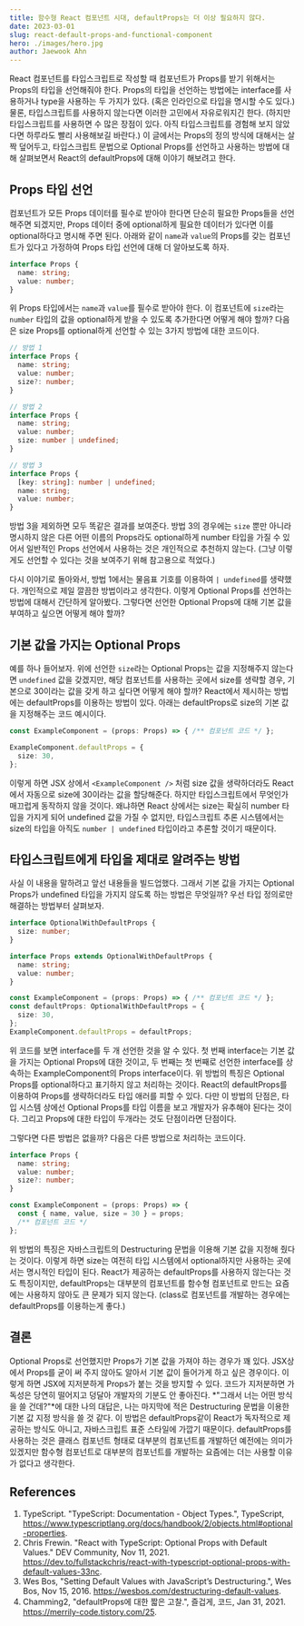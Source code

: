 ```yaml
---
title: 함수형 React 컴포넌트 시대, defaultProps는 더 이상 필요하지 않다.
date: 2023-03-01
slug: react-default-props-and-functional-component
hero: ./images/hero.jpg
author: Jaewook Ahn
---
```


React 컴포넌트를 타입스크립트로 작성할 때 컴포넌트가 Props를 받기 위해서는 Props의 타입을 선언해줘야 한다. Props의 타입을 선언하는 방법에는 interface를 사용하거나 type을 사용하는 두 가지가 있다. (혹은 인라인으로 타입을 명시할 수도 있다.) 물론, 타입스크립트를 사용하지 않는다면 이러한 고민에서 자유로워지긴 한다. (하지만 타입스크립트를 사용하면 수 많은 장점이 있다. 아직 타입스크립트를 경험해 보지 않았다면 하루라도 빨리 사용해보길 바란다.) 이 글에서는 Props의 정의 방식에 대해서는 살짝 덮어두고, 타입스크립트 문법으로 Optional Props를 선언하고 사용하는 방법에 대해 살펴보면서 React의 defaultProps에 대해 이야기 해보려고 한다.

## Props 타입 선언

컴포넌트가 모든 Props 데이터를 필수로 받아야 한다면 단순히 필요한 Props들을 선언해주면 되겠지만, Props 데이터 중에 optional하게 필요한 데이터가 있다면 이를 optional하다고 명시해 주면 된다. 아래와 같이 `name`과 `value`의 Props를 갖는 컴포넌트가 있다고 가정하여 Props 타입 선언에 대해 더 알아보도록 하자.

```ts
interface Props {
  name: string;
  value: number;
}
```

위 Props 타입에서는 `name`과 `value`를 필수로 받아야 한다. 이 컴포넌트에 `size`라는 `number` 타입의 값을 optional하게 받을 수 있도록 추가한다면 어떻게 해야 할까? 다음은 size Props를 optional하게 선언할 수 있는 3가지 방법에 대한 코드이다.

```ts
// 방법 1
interface Props {
  name: string;
  value: number;
  size?: number;
}

// 방법 2
interface Props {
  name: string;
  value: number;
  size: number | undefined;
}

// 방법 3
interface Props {
  [key: string]: number | undefined;
  name: string;
  value: number;
}
```

방법 3을 제외하면 모두 똑같은 결과를 보여준다. 방법 3의 경우에는 `size` 뿐만 아니라 명시하지 않은 다른 어떤 이름의 Props라도 optional하게 number 타입을 가질 수 있어서 일반적인 Props 선언에서 사용하는 것은 개인적으로 추천하지 않는다. (그냥 이렇게도 선언할 수 있다는 것을 보여주기 위해 참고용으로 적었다.)

다시 이야기로 돌아와서, 방법 1에서는 물음표 기호를 이용하여 `| undefined`를 생략했다. 개인적으로 제일 깔끔한 방법이라고 생각한다. 이렇게 Optional Props를 선언하는 방법에 대해서 간단하게 알아봤다. 그렇다면 선언한 Optional Props에 대해 기본 값을 부여하고 싶으면 어떻게 해야 할까?

## 기본 값을 가지는 Optional Props

예를 하나 들어보자. 위에 선언한 `size`라는 Optional Props는 값을 지정해주지 않는다면 `undefined` 값을 갖겠지만, 해당 컴포넌트를 사용하는 곳에서 size를 생략할 경우, 기본으로 30이라는 값을 갖게 하고 싶다면 어떻게 해야 할까? React에서 제시하는 방법에는 defaultProps를 이용하는 방법이 있다. 아래는 defaultProps로 size의 기본 값을 지정해주는 코드 예시이다.

```ts
const ExampleComponent = (props: Props) => { /** 컴포넌트 코드 */ };

ExampleComponent.defaultProps = {
  size: 30,
};
```

이렇게 하면 JSX 상에서 `<ExampleComponent />` 처럼 size 값을 생략하더라도 React에서 자동으로 size에 30이라는 값을 할당해준다. 하지만 타입스크립트에서 무엇인가 매끄럽게 동작하지 않을 것이다. 왜냐하면 React 상에서는 size는 확실히 number 타입을 가지게 되어 undefined 값을 가질 수 없지만, 타입스크립트 추론 시스템에서는 size의 타입을 아직도 `number | undefined` 타입이라고 추론할 것이기 때문이다.

## 타입스크립트에게 타입을 제대로 알려주는 방법

사실 이 내용을 말하려고 앞선 내용들을 빌드업했다. 그래서 기본 값을 가지는 Optional Props가 undefined 타입을 가지지 않도록 하는 방법은 무엇일까? 우선 타입 정의로만 해결하는 방법부터 살펴보자.

```ts
interface OptionalWithDefaultProps {
  size: number;
}

interface Props extends OptionalWithDefaultProps {
  name: string;
  value: number;
}

const ExampleComponent = (props: Props) => { /** 컴포넌트 코드 */ };
const defaultProps: OptionalWithDefaultProps = {
  size: 30,
};
ExampleComponent.defaultProps = defaultProps;
```

위 코드를 보면 interface를 두 개 선언한 것을 알 수 있다. 첫 번째 interface는 기본 값을 가지는 Optional Props에 대한 것이고, 두 번째는 첫 번째로 선언한 interface를 상속하는 ExampleComponent의 Props interface이다. 위 방법의 특징은 Optional Props를 optional하다고 표기하지 않고 처리하는 것이다. React의 defaultProps를 이용하여 Props를 생략하더라도 타입 애러를 피할 수 있다. 다만 이 방법의 단점은, 타입 시스템 상에선 Optional Props를 타입 이름을 보고 개발자가 유추해야 된다는 것이다. 그리고 Props에 대한 타입이 두개라는 것도 단점이라면 단점이다.

그렇다면 다른 방법은 없을까? 다음은 다른 방법으로 처리하는 코드이다.

```ts
interface Props {
  name: string;
  value: number;
  size?: number;
}

const ExampleComponent = (props: Props) => {
  const { name, value, size = 30 } = props;
  /** 컴포넌트 코드 */
};
```

위 방법의 특징은 자바스크립트의 Destructuring 문법을 이용해 기본 값을 지정해 줬다는 것이다. 이렇게 하면 size는 여전히 타입 시스템에서 optional하지만 사용하는 곳에서는 명시적인 타입이 된다. React가 제공하는 defaultProps를 사용하지 않는다는 것도 특징이지만, defaultProps는 대부분의 컴포넌트를 함수형 컴포넌트로 만드는 요즘에는 사용하지 않아도 큰 문제가 되지 않는다. (class로 컴포넌트를 개발하는 경우에는 defaultProps를 이용하는게 좋다.)

## 결론

Optional Props로 선언했지만 Props가 기본 값을 가져야 하는 경우가 꽤 있다. JSX상에서 Props를 굳이 써 주지 않아도 알아서 기본 값이 들어가게 하고 싶은 경우이다. 이렇게 하면 JSX에 지저분하게 Props가 붙는 것을 방지할 수 있다. 코드가 지저분하면 가독성은 당연히 떨어지고 덩달아 개발자의 기분도 안 좋아진다. *"그래서 너는 어떤 방식을 쓸 건데?"*에 대한 나의 대답은, 나는 마지막에 적은 Destructuring 문법을 이용한 기본 값 지정 방식을 쓸 것 같다. 이 방법은 defaultProps같이 React가 독자적으로 제공하는 방식도 아니고, 자바스크립트 표준 스타일에 가깝기 때문이다. defaultProps를 사용하는 것은 클래스 컴포넌트 형태로 대부분의 컴포넌트를 개발하던 예전에는 의미가 있겠지만 함수형 컴포넌트로 대부분의 컴포넌트를 개발하는 요즘에는 더는 사용할 이유가 없다고 생각한다.

## References

1. TypeScript. "TypeScript: Documentation - Object Types.", TypeScript, https://www.typescriptlang.org/docs/handbook/2/objects.html#optional-properties.
2. Chris Frewin. "React with TypeScript: Optional Props with Default Values." DEV Community, Nov 11, 2021. https://dev.to/fullstackchris/react-with-typescript-optional-props-with-default-values-33nc.
3. Wes Bos, "Setting Default Values with JavaScript’s Destructuring.", Wes Bos, Nov 15, 2016. https://wesbos.com/destructuring-default-values.
4. Chamming2, "defaultProps에 대한 짧은 고찰.", 즐겁게, 코드, Jan 31, 2021. https://merrily-code.tistory.com/25.